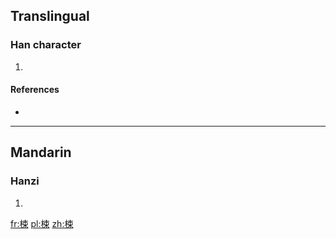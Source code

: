 ==Translingual==

===Han character===
{{Han char|rn=75|rad=木|as=07|sn=11|four=4599<sub>6</sub>|canj=木木中 (DDL)}}

# {{defn|Han|sort=木07}}

====References====
* {{Han ref|kx=0527.240|dkj=14824|dj=0916.170|hdz=21211.010|uh=6880|ud=26752|bh=D5C7|bd=54727}}

----

==Mandarin==

===Hanzi===
{{cmn-hanzi|pin=[[cù]] ([[cu4]])|wg=ts'u<sup>4</sup>}}

# {{defn|lang=cmn|sort=木07}}

[[fr:梀]]
[[pl:梀]]
[[zh:梀]]